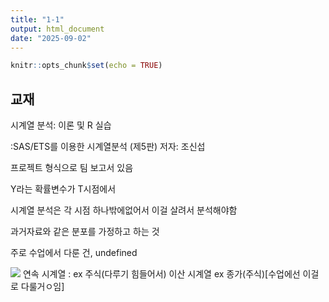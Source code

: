```yaml
---
title: "1-1"
output: html_document
date: "2025-09-02"
---
```


```r
knitr::opts_chunk$set(echo = TRUE)
```

## 교재

시계열 분석: 이론 및 R 실습

:SAS/ETS를 이용한 시계열분석 (제5판) 저자: 조신섭

프로젝트 형식으로 팀 보고서 있음

Y라는 확률변수가 T시점에서

시계열 분석은 각 시점 하나밖에없어서 이걸 살려서 분석해야함

과거자료와 같은 분포를 가정하고 하는 것

주로 수업에서 다룬 건, undefined

![](images/clipboard-1814201028.png)
연속 시계열 : ex 주식(다루기 힘들어서)
이산 시계열 ex 종가(주식)[수업에선 이걸로 다룰거ㅇ임]






